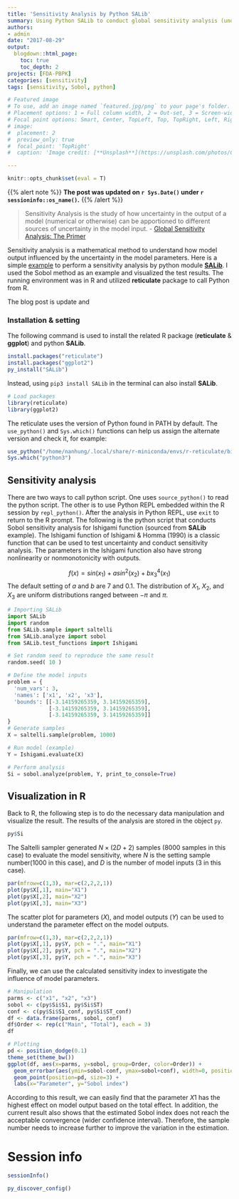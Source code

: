 ```yaml
---
title: 'Sensitivity Analysis by Python SALib'
summary: Using Python SALib to conduct global sensitivity analysis (under R interface)
authors:
- admin
date: "2017-08-29"
output:
  blogdown::html_page:
    toc: true
    toc_depth: 2
projects: [FDA-PBPK]
categories: [sensitivity]
tags: [sensitivity, Sobol, python]

# Featured image
# To use, add an image named `featured.jpg/png` to your page's folder.
# Placement options: 1 = Full column width, 2 = Out-set, 3 = Screen-width
# Focal point options: Smart, Center, TopLeft, Top, TopRight, Left, Right, BottomLeft, Bottom, BottomRight  
# image:
#  placement: 2
#  preview_only: true
#  focal_point: 'TopRight'
#  caption: 'Image credit: [**Unsplash**](https://unsplash.com/photos/CpkOjOcXdUY)'

---
```


```r
knitr::opts_chunk$set(eval = T)
```

{{% alert note %}}
<strong>**The post was updated on `r Sys.Date()` under `r sessioninfo::os_name()`.**</strong>
{{% /alert %}}

> Sensitivity Analysis is the study of how uncertainty in the output of a model (numerical or otherwise) can be apportioned to different sources of uncertainty in the model input. - [Global Sensitivity Analysis: The Primer](https://www.wiley.com/en-us/Global+Sensitivity+Analysis%3A+The+Primer-p-9780470059975)

Sensitivity analysis is a mathematical method to understand how model output influenced by the uncertainty in the model parameters. Here is a simple [example](https://salib.readthedocs.io/en/latest/basics.html) to perform a sensitivity analysis by python module [**SALib**](https://salib.readthedocs.io/en/latest/index.html). I used the Sobol method as an example and visualized the test results. The running environment was in R and utilized **reticulate** package to call Python from R. 

The blog post is update and 

### Installation & setting

The following command is used to install the related R package (**reticulate** & **ggplot**) and python **SALib**.

```r
install.packages("reticulate")
install.packages("ggplot2")
py_install("SALib")
```

Instead, using `pip3 install SALib` in the terminal can also install **SALib**.

```r
# Load packages
library(reticulate)
library(ggplot2)
```

The reticulate uses the version of Python found in PATH by default. The `use_python()` and `Sys.which()` functions can help us assign the alternate version and check it, for example:

```r
use_python("/home/nanhung/.local/share/r-miniconda/envs/r-reticulate/bin/python3")
Sys.which("python3")
```

## Sensitivity analysis

There are two ways to call python script. One uses ` source_python()` to read the python script. The other is to use Python REPL embedded within the R session by `repl_python()`. After the analysis in Python REPL, use `exit` to return to the R prompt. The following is the python script that conducts Sobol sensitivity analysis for Ishigami function (sourced from **SALib** example).
The Ishigami function of Ishigami & Homma (1990) is a classic function that can be used to test uncertainty and conduct sensitivity analysis. The parameters in the Ishigami function also have strong nonlinearity or nonmonotonicity with outputs.

$$f(x)=sin(x_1)+asin^2(x_2)+bx_{3}^4(x_1)$$
The default setting of $a$ and $b$ are 7 and 0.1. The distribution of $X_1$, $X_2$, and $X_3$ are uniform distributions ranged between $-\pi$ and $\pi$.

```python
# Importing SALib
import SALib
import random
from SALib.sample import saltelli
from SALib.analyze import sobol
from SALib.test_functions import Ishigami

# Set random seed to reproduce the same result
random.seed( 10 )

# Define the model inputs
problem = {
  'num_vars': 3,
  'names': ['x1', 'x2', 'x3'],
  'bounds': [[-3.14159265359, 3.14159265359],
             [-3.14159265359, 3.14159265359],
             [-3.14159265359, 3.14159265359]]
}
# Generate samples
X = saltelli.sample(problem, 1000)

# Run model (example)
Y = Ishigami.evaluate(X)

# Perform analysis
Si = sobol.analyze(problem, Y, print_to_console=True)
```

## Visualization in R

Back to R, the following step is to do the necessary data manipulation and visualize the result. The results of the analysis are stored in the object `py`.

```r
py$Si
```

The Saltelli sampler generated $N\times(2D+2)$ samples (8000 samples in this case) to evaluate the model sensitivity, where $N$ is the setting sample number(1000 in this case), and $D$ is the number of model inputs (3 in this case).

```r
par(mfrow=c(1,3), mar=c(2,2,2,1))
plot(py$X[,1], main="X1")
plot(py$X[,2], main="X2")
plot(py$X[,3], main="X3")
```

The scatter plot for parameters ($X$), and model outputs ($Y$) can be used to understand the parameter effect on the model outputs.

```r
par(mfrow=c(1,3), mar=c(2,2,2,1))
plot(py$X[,1], py$Y, pch = ".", main="X1")
plot(py$X[,2], py$Y, pch = ".", main="X2")
plot(py$X[,3], py$Y, pch = ".", main="X3")
```

Finally, we can use the calculated sensitivity index to investigate the influence of model parameters.

```r
# Manipulation
parms <- c("x1", "x2", "x3")
sobol <- c(py$Si$S1, py$Si$ST)
conf <- c(py$Si$S1_conf, py$Si$ST_conf)
df <- data.frame(parms, sobol, conf)
df$Order <- rep(c("Main", "Total"), each = 3)
df
```

```r
# Plotting
pd <- position_dodge(0.1)
theme_set(theme_bw())
ggplot(df, aes(x=parms, y=sobol, group=Order, color=Order)) + 
  geom_errorbar(aes(ymin=sobol-conf, ymax=sobol+conf), width=0, position=pd) +
  geom_point(position=pd, size=3) +
  labs(x="Parameter", y="Sobol index")
```

According to this result, we can easily find that the parameter $X1$ has the highest effect on model output based on the total effect. In addition, the current result also shows that the estimated Sobol index does not reach the acceptable convergence (wider confidence interval). Therefore, the sample number needs to increase further to improve the variation in the estimation. 

# Session info

```r
sessionInfo()
```

```r
py_discover_config()
```
